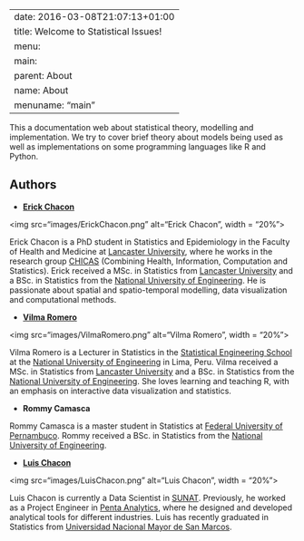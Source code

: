 
---
date: 2016-03-08T21:07:13+01:00
title: Welcome to Statistical Issues!
menu:
  main:
    parent: About
    name: About
menuname: "main"
---

This a documentation web about statistical theory, modelling and implementation. We try to cover brief theory about models being used as well as implementations on some programming languages like R and Python.

## Authors

- [**Erick Chacon**](https://erickchacon.github.io)

<img src="images/ErickChacon.png" alt="Erick Chacon", width = "20%"> 

Erick Chacon is a PhD student in Statistics and Epidemiology in the Faculty of Health and Medicine at [Lancaster University](http://www.lancaster.ac.uk), where he works in the research group [CHICAS](http://chicas.lancaster-university.uk) (Combining Health, Information, Computation and Statistics). Erick received a MSc. in Statistics from [Lancaster University](http://www.lancaster.ac.uk) and a BSc. in Statistics from the [National University of Engineering](http://www.uni.edu.pe). He is passionate about spatial and spatio-temporal modelling, data visualization and computational methods.  

- [**Vilma Romero**](https://vilmaromero.github.io)

<img src="images/VilmaRomero.png" alt="Vilma Romero", width = "20%">

Vilma Romero is a Lecturer in Statistics in the [Statistical Engineering School](http://www.fieecs.uni.edu.pe/pregrado_estadistica.html) at the [National University of Engineering](http://www.uni.edu.pe) in Lima, Peru. Vilma received a MSc. in Statistics from [Lancaster University](http://www.lancaster.ac.uk) and a BSc. in Statistics from the [National University of Engineering](http://www.uni.edu.pe). She loves learning and teaching R, with an emphasis on interactive data visualization and statistics.

- **Rommy Camasca**

Rommy Camasca is a master student in Statistics at [Federal University of Pernambuco](https://www.ufpe.br). Rommy received a BSc. in Statistics from the [National University of Engineering](http://www.uni.edu.pe).

- [**Luis Chacon**](https://www.linkedin.com/in/luis-chacon-unmsm/)

<img src="images/LuisChacon.png" alt="Luis Chacon", width = "20%">

Luis Chacon is currently a Data Scientist in [SUNAT](http://www.sunat.gob.pe). Previously, he worked as a Project Engineer in [Penta Analytics](http://www.analytics.cl/nosotros-peru/), where he designed and developed analytical tools for different industries. Luis has recently graduated in Statistics from [Universidad Nacional Mayor de San Marcos](http://www.unmsm.edu.pe).
